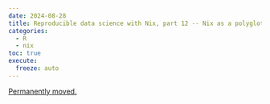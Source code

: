```yaml
---
date: 2024-08-28
title: Reproducible data science with Nix, part 12 -- Nix as a polyglot build automation tool for data science
categories:
  - R
  - nix
toc: true
execute:
  freeze: auto
---
```


[Permanently moved.](../../posts/2024-08-27-nix_for_r_part_12.qmd)
